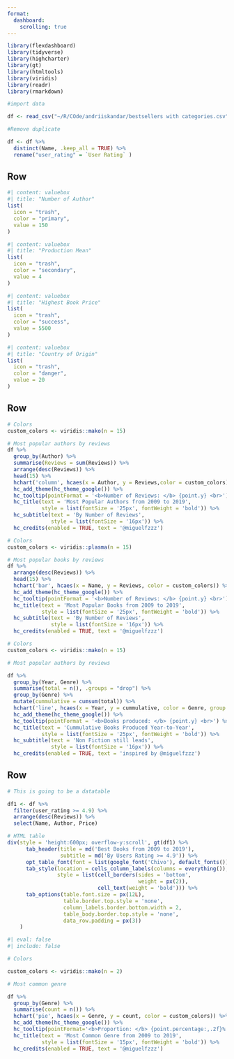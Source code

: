 ```yaml
---
format: 
  dashboard:
    scrolling: true
---
```


```r

library(flexdashboard)
library(tidyverse)
library(highcharter)
library(gt)
library(htmltools)
library(viridis)
library(readr)
library(rmarkdown)

```

```r
#import data

df <- read_csv("~/R/COde/andriiskandar/bestsellers with categories.csv", show_col_types = FALSE)

#Remove duplicate

df <- df %>% 
  distinct(Name, .keep_all = TRUE) %>% 
  rename("user_rating" = `User Rating` )

```

## Row {height="10%"}

```r
#| content: valuebox
#| title: "Number of Author"
list(
  icon = "trash",
  color = "primary",
  value = 150
)
```

```r
#| content: valuebox
#| title: "Production Mean"
list(
  icon = "trash",
  color = "secondary",
  value = 4
)
```

```r
#| content: valuebox
#| title: "Highest Book Price"
list(
  icon = "trash",
  color = "success",
  value = 5500
)
```

```r
#| content: valuebox
#| title: "Country of Origin"
list(
  icon = "trash",
  color = "danger",
  value = 20
)
```


## Row {height="40%"}

```r

# Colors
custom_colors <- viridis::mako(n = 15)

# Most popular authors by reviews
df %>% 
  group_by(Author) %>% 
  summarise(Reviews = sum(Reviews)) %>% 
  arrange(desc(Reviews)) %>% 
  head(15) %>% 
  hchart('column', hcaes(x = Author, y = Reviews,color = custom_colors)) %>%
  hc_add_theme(hc_theme_google()) %>% 
  hc_tooltip(pointFormat = '<b>Number of Reviews: </b> {point.y} <br>') %>% 
  hc_title(text = 'Most Popular Authors from 2009 to 2019',
           style = list(fontSize = '25px', fontWeight = 'bold')) %>% 
  hc_subtitle(text = 'By Number of Reviews',
              style = list(fontSize = '16px')) %>% 
  hc_credits(enabled = TRUE, text = '@miguelfzzz')
```

```r

# Colors
custom_colors <- viridis::plasma(n = 15)

# Most popular books by reviews
df %>% 
  arrange(desc(Reviews)) %>% 
  head(15) %>% 
  hchart('bar', hcaes(x = Name, y = Reviews, color = custom_colors)) %>% 
  hc_add_theme(hc_theme_google()) %>% 
  hc_tooltip(pointFormat = '<b>Number of Reviews: </b> {point.y} <br>') %>% 
  hc_title(text = 'Most Popular Books from 2009 to 2019',
           style = list(fontSize = '25px', fontWeight = 'bold')) %>% 
  hc_subtitle(text = 'By Number of Reviews',
              style = list(fontSize = '16px')) %>% 
  hc_credits(enabled = TRUE, text = '@miguelfzzz')

```

```r

# Colors
custom_colors <- viridis::mako(n = 15)

# Most popular authors by reviews

df %>% 
  group_by(Year, Genre) %>% 
  summarise(total = n(), .groups = "drop") %>% 
  group_by(Genre) %>% 
  mutate(cummulative = cumsum(total)) %>% 
  hchart('line', hcaes(x = Year, y = cummulative, color = Genre, group = Genre)) %>%
  hc_add_theme(hc_theme_google()) %>% 
  hc_tooltip(pointFormat = '<b>Books produced: </b> {point.y} <br>') %>% 
  hc_title(text = 'Cummulative Books Produced Year-to-Year',
           style = list(fontSize = '25px', fontWeight = 'bold')) %>% 
  hc_subtitle(text = 'Non Fiction still leads',
              style = list(fontSize = '16px')) %>% 
  hc_credits(enabled = TRUE, text = 'inspired by @miguelfzzz')

```

## Row {height="50%"}

```r

# This is going to be a datatable

df1 <- df %>% 
  filter(user_rating >= 4.9) %>% 
  arrange(desc(Reviews)) %>% 
  select(Name, Author, Price)

# HTML table
div(style = 'height:600px; overflow-y:scroll', gt(df1) %>% 
      tab_header(title = md('Best Books from 2009 to 2019'),
                 subtitle = md('By Users Rating >= 4.9')) %>% 
      opt_table_font(font = list(google_font('Chivo'), default_fonts())) %>% 
      tab_style(location = cells_column_labels(columns = everything()),
                style = list(cell_borders(sides = 'bottom', 
                                          weight = px(2)), 
                             cell_text(weight = 'bold'))) %>% 
      tab_options(table.font.size = px(12L),
                  table.border.top.style = 'none',
                  column_labels.border.bottom.width = 2,
                  table_body.border.top.style = 'none',
                  data_row.padding = px(3))
    )
```

```r
#| eval: false
#| include: false

# Colors

custom_colors <- viridis::mako(n = 2)

# Most common genre

df %>%
  group_by(Genre) %>%
  summarise(count = n()) %>%
  hchart('pie', hcaes(x = Genre, y = count, color = custom_colors)) %>%
  hc_add_theme(hc_theme_google()) %>%
  hc_tooltip(pointFormat='<b>Proportion: </b> {point.percentage:,.2f}%') %>%
  hc_title(text = 'Most Common Genre from 2009 to 2019',
           style = list(fontSize = '15px', fontWeight = 'bold')) %>%
  hc_credits(enabled = TRUE, text = '@miguelfzzz')

```
